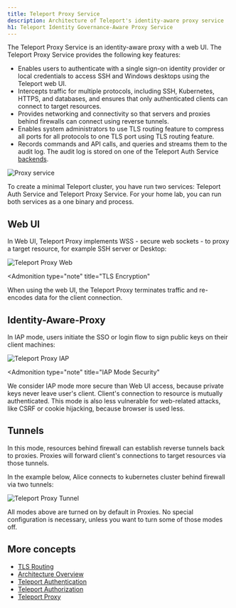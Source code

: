 ```yaml
---
title: Teleport Proxy Service
description: Architecture of Teleport's identity-aware proxy service
h1: Teleport Identity Governance-Aware Proxy Service
---
```


The Teleport Proxy Service is an identity-aware proxy with a web UI. The Teleport Proxy Service 
provides the following key features:

- Enables users to authenticate with a single sign-on identity provider or local credentials to access 
  SSH and Windows desktops using the Teleport web UI.
- Intercepts traffic for multiple protocols, including SSH, Kubernetes, HTTPS, 
  and databases, and ensures that only authenticated clients can connect to target resources.
- Provides networking and connectivity so that servers and proxies behind firewalls can connect
  using reverse tunnels.
- Enables system administrators to use TLS routing feature to compress all ports for all protocols 
  to one TLS port using TLS routing feature.
- Records commands and API calls, and queries and streams them to the audit log.
  The audit log is stored on one of the Teleport Auth Service
  [backends](../backends.mdx).

![Proxy service](../../../img/architecture/proxy.png)

<Admonition type="tip">
To create a minimal Teleport cluster, you have run two services:
Teleport Auth Service and Teleport Proxy Service. For your home lab,
you can run both services as a one binary and process.
</Admonition>

## Web UI

In Web UI, Teleport Proxy implements WSS - secure web sockets - to proxy a
target resource, for example SSH server or Desktop:

![Teleport Proxy Web](../../../img/architecture/proxy-web-to-resource@1.2x.png)

<Admonition
  type="note"
  title="TLS Encryption"
>
  When using the web UI, the Teleport Proxy terminates traffic and re-encodes data for the client connection.
</Admonition>

## Identity-Aware-Proxy

In IAP mode, users initiate the SSO or login flow to sign public keys on their client machines:

![Teleport Proxy IAP](../../../img/architecture/proxy-iap-to-resource@1.2x.png)

<Admonition
  type="note"
  title="IAP Mode Security"
>
We consider IAP mode more secure than Web UI access, because private keys never leave user's client.
Client's connection to resource is mutually authenticated. This mode is also less vulnerable
for web-related attacks, like CSRF or cookie hijacking, because browser is used less.
</Admonition>

## Tunnels

In this mode, resources behind firewall can establish reverse tunnels back to proxies.
Proxies will forward client's connections to target resources via those tunnels.

In the example below, Alice connects to kubernetes cluster behind firewall via two tunnels:

![Teleport Proxy Tunnel](../../../img/architecture/proxy-tunnel@1.2x.png)

<Admonition type="tip">
All modes above are turned on by default in Proxies. No special configuration is necessary, unless you
want to turn some of those modes off.
</Admonition>

## More concepts

- [TLS Routing](tls-routing.mdx)
- [Architecture Overview](../../core-concepts.mdx)
- [Teleport Authentication](authentication.mdx)
- [Teleport Authorization](authorization.mdx)
- [Teleport Proxy](proxy.mdx)
